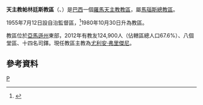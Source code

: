 {{Infobox Roman Catholic diocese
|Roman Catholic Diocese of = 天主教帕林廷斯教區
|Latin name of diocese = Dioecesis Parintinensis
|image = 
|caption = 
|location = [[巴西|巴西]]
|territory = [[亞馬遜州|亞馬遜州]]東部
|population = 124,900
|rite = 拉丁禮
|patron =
|province = 馬瑙斯
|established = 1955年
|cathedral = 嘉模聖母主教座堂
|co-cathedral =
|leadership = 主教
|website = 
|教宗 =
|metropolitan =
|ordinary = 尤利安·弗里傑尼
|coadjutor bishop =
|auxiliary =
}}
'''天主教帕林廷斯教區'''（{{lang-la|Dioecesis Parintinensis}}、{{lang-pt|Diocese de Parintins}}）是[[巴西|巴西]]一個[[羅馬天主教|羅馬天主教]][[教區|教區]]，屬[[天主教馬瑙斯總教區|馬瑙斯總教區]]。

1955年7月12日設自治監督區，<ref>{{cite journal
|journal=[[宗座公報|宗座公報]]
|publisher=梵蒂岡出版社
|date=1955年
|volume=47
|title=''Ceu boni patrisfamilias ''
|page=759
|url=http://www.vatican.va/archive/aas/documents/AAS%2047%20%5B1955%5D%20-%20ocr.pdf
|access-date=2013-11-13
|archive-date=2020-02-02
|archive-url=https://web.archive.org/web/20200202032807/http://www.vatican.va/archive/aas/documents/AAS%2047%20%5B1955%5D%20-%20ocr.pdf
|dead-url=no
}}</ref>1980年10月30日升為教區。

教區位於[[亞馬遜州|亞馬遜州]]東部，2012年有教友124,900人（佔轄區總人口67.6%）、八個堂區、十四名司鐸。現任教區主教為[[尤利安·弗里傑尼|尤利安·弗里傑尼]]。

==參考資料==
{{reflist}}
[[Category:巴西天主教教區|P]]